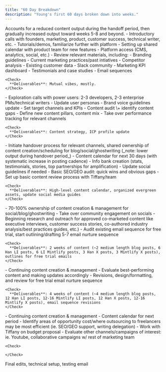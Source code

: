 ```yaml
---
title: "60 Day Breakdown"
description: "Young's first 60 days broken down into weeks."
---
```


<Info>
  Accounts for a reduced content output during the handoff period, then gradually increased output toward weeks 5-8 and beyond.
</Info>

<Steps>
  <Step title="Week 1: Onboarding Process" stepNumber={1}>
    - Introductory calls with founders, marketing, product, customer success, technical writer, etc.
    - Tutorials/demos, familiarize further with platform
    - Setting up shared calendar with product team for new features
    - Platform access (CMS, analytics, social, etc.)
    - Review relevant materials, including:
      - Branding guidelines
      - Current marketing practices/past intiatives
      - Competitor analysis
      - Existing customer data
      - Slack community
      - Marketing KPI dashboard
      - Testimonials and case studies
      - Email sequences

    <Check>
      **Deliverables**: Mutual vibes, mostly.
    </Check>
  </Step>
  <Step title="Week 2: Research + Discovery">
    - Exploration calls with power users: 2-3 developers, 2-3 enterprise PMs/technical writers
    - Update user personas
    - Brand voice guidelines update
    - Set target channels and KPIs
    - Content audit \+ identify content gaps
    - Define new content pillars, content mix
    - Take over performance tracking for relevant channels

    <Check>
      **Deliverables**: Content strategy, ICP profile update
    </Check>
  </Step>
  <Step title="Week 3: Planning + Calendering">
    - Initiate handover process for relevant channels, shared ownership of content creation/scheduling for blog/social/ghostwriting (_note: lower output during handover period_)
    - Content calendar for next 30 days (with systematic increase in posting cadence)
    - Info bank creation (stats, testimonials, stories, top partnerships for amplification)
    - Update social guidelines if needed
    - Basic SEO/GEO audit: quick wins and obvious gaps
    - Set up basic content review process with Tiffany/team

    <Check>
      **Deliverables**: High-level content calendar, organized evergreen assets, update social media guides
    </Check>
  </Step>
  <Step title="Week 4: Consistency + Testing">
    - 70-100% ownership of content creation & management for social/blog/ghostwriting
    - Take over community engagement on socials
    - Beginning research and outreach for approved co-marketed content like executive interviews, customer success stories, co-authored industry analysis/best practices guides, etc.)
    - Audit existing email sequence for free trial, start outlining/drafting 5-7 email nurture sequence

    <Check>
      **Deliverables**: 2 weeks of content (~2 medium length blog posts, 6 Han LI posts, 6 LI Mintlify posts, 3 Han X posts, 3 Mintlify X posts), outlines for free trial emails
    </Check>
  </Step>
  <Step title="Week 5-6: Testing + Optimization">
    - Continuing content creation & management
    - Evaluate best-performing content and making updates accordingly
    - Revisions, design/formatting, and review for free trial email nurture sequence

    <Check>
      **Deliverables**: 4 weeks of content (~4 medium length blog posts, 12 Han LI posts, 12-16 Mintlify LI posts, 12 Han X posts, 12-16 Mintlify X posts), email sequence revisions
    </Check>
  </Step>
  <Step title="Week 7-8: Scaling + Expansion">
    - Continuing content creation & management
    - Content calendar for next period
    - Identify areas of opportunity cost/where outsourcing to freelancers may be most efficient  (ie. SEO/GEO support, writing delegation)
    - Work with Tiffany on budget proposal
    - Evaluate other channels/campaigns of interest: ie. Youtube, collaborative campaigns w/ rest of marketing team

    <Check>
      
    </Check>
  </Step>
</Steps>

Final edits, technical setup, testing email